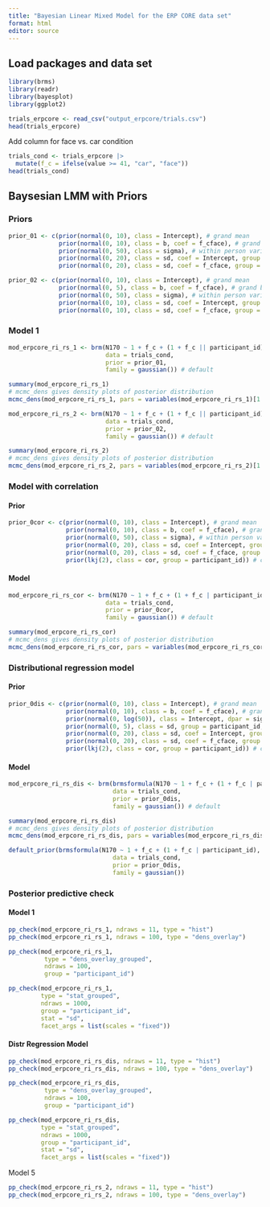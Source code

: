 ```yaml
---
title: "Bayesian Linear Mixed Model for the ERP CORE data set"
format: html
editor: source
---
```


## Load packages and data set

```r
library(brms)
library(readr)
library(bayesplot)
library(ggplot2)
```

```r
trials_erpcore <- read_csv("output_erpcore/trials.csv")
head(trials_erpcore)
```

Add column for face vs. car condition
```r
trials_cond <- trials_erpcore |>
  mutate(f_c = ifelse(value >= 41, "car", "face"))
head(trials_cond)
```

## Baysesian LMM with Priors
### Priors

```r
prior_01 <- c(prior(normal(0, 10), class = Intercept), # grand mean
              prior(normal(0, 10), class = b, coef = f_cface), # grand beta
              prior(normal(0, 50), class = sigma), # within person variation
              prior(normal(0, 20), class = sd, coef = Intercept, group = participant_id), # between person variation in mean 
              prior(normal(0, 20), class = sd, coef = f_cface, group = participant_id)) # between person variation in slope
```

```r
prior_02 <- c(prior(normal(0, 10), class = Intercept), # grand mean
              prior(normal(0, 5), class = b, coef = f_cface), # grand beta
              prior(normal(0, 50), class = sigma), # within person variation
              prior(normal(0, 10), class = sd, coef = Intercept, group = participant_id), # between person variation in mean 
              prior(normal(0, 10), class = sd, coef = f_cface, group = participant_id)) # between person variation in slope
```


### Model 1

```r
mod_erpcore_ri_rs_1 <- brm(N170 ~ 1 + f_c + (1 + f_c || participant_id),
                           data = trials_cond, 
                           prior = prior_01,
                           family = gaussian()) # default
```

```r
summary(mod_erpcore_ri_rs_1)
# mcmc_dens gives density plots of posterior distribution
mcmc_dens(mod_erpcore_ri_rs_1, pars = variables(mod_erpcore_ri_rs_1)[1:5])
```

```r
mod_erpcore_ri_rs_2 <- brm(N170 ~ 1 + f_c + (1 + f_c || participant_id),
                           data = trials_cond, 
                           prior = prior_02,
                           family = gaussian()) # default
```

```r
summary(mod_erpcore_ri_rs_2)
# mcmc_dens gives density plots of posterior distribution
mcmc_dens(mod_erpcore_ri_rs_2, pars = variables(mod_erpcore_ri_rs_2)[1:5])
```

### Model with correlation

#### Prior

```r
prior_0cor <- c(prior(normal(0, 10), class = Intercept), # grand mean
                prior(normal(0, 10), class = b, coef = f_cface), # grand beta
                prior(normal(0, 50), class = sigma), # within person variation
                prior(normal(0, 20), class = sd, coef = Intercept, group = participant_id), # between person variation in mean 
                prior(normal(0, 20), class = sd, coef = f_cface, group = participant_id), # between person variation in slope
                prior(lkj(2), class = cor, group = participant_id)) # correlation between random intercept and random slope
```


#### Model

```r
mod_erpcore_ri_rs_cor <- brm(N170 ~ 1 + f_c + (1 + f_c | participant_id),
                           data = trials_cond, 
                           prior = prior_0cor,
                           family = gaussian()) # default
```

```r
summary(mod_erpcore_ri_rs_cor)
# mcmc_dens gives density plots of posterior distribution
mcmc_dens(mod_erpcore_ri_rs_cor, pars = variables(mod_erpcore_ri_rs_cor)[1:6])
```


### Distributional regression model

#### Prior

```r
prior_0dis <- c(prior(normal(0, 10), class = Intercept), # grand mean
                prior(normal(0, 10), class = b, coef = f_cface), # grand beta
                prior(normal(0, log(50)), class = Intercept, dpar = sigma),
                prior(normal(0, 5), class = sd, group = participant_id, dpar = sigma), 
                prior(normal(0, 20), class = sd, coef = Intercept, group = participant_id), # between person variation in mean 
                prior(normal(0, 20), class = sd, coef = f_cface, group = participant_id), # between person variation in slope
                prior(lkj(2), class = cor, group = participant_id)) # correlation between random intercept and random slope
```


#### Model

```r
mod_erpcore_ri_rs_dis <- brm(brmsformula(N170 ~ 1 + f_c + (1 + f_c | participant_id), sigma ~ 1 + (1 | participant_id)),
                             data = trials_cond, 
                             prior = prior_0dis,
                             family = gaussian()) # default
```

```r
summary(mod_erpcore_ri_rs_dis)
# mcmc_dens gives density plots of posterior distribution
mcmc_dens(mod_erpcore_ri_rs_dis, pars = variables(mod_erpcore_ri_rs_dis)[1:7])
```

```r
default_prior(brmsformula(N170 ~ 1 + f_c + (1 + f_c | participant_id), sigma ~ 1 + (1 | participant_id)),
                             data = trials_cond, 
                             prior = prior_0dis,
                             family = gaussian())
```




### Posterior predictive check

#### Model 1

```r
pp_check(mod_erpcore_ri_rs_1, ndraws = 11, type = "hist")
pp_check(mod_erpcore_ri_rs_1, ndraws = 100, type = "dens_overlay")
```

```r
pp_check(mod_erpcore_ri_rs_1,
          type = "dens_overlay_grouped",
          ndraws = 100,
          group = "participant_id")
```

```r
pp_check(mod_erpcore_ri_rs_1,
         type = "stat_grouped",
         ndraws = 1000,
         group = "participant_id",
         stat = "sd",
         facet_args = list(scales = "fixed"))
```

#### Distr Regression Model

```r
pp_check(mod_erpcore_ri_rs_dis, ndraws = 11, type = "hist")
pp_check(mod_erpcore_ri_rs_dis, ndraws = 100, type = "dens_overlay")
```


```r
pp_check(mod_erpcore_ri_rs_dis,
          type = "dens_overlay_grouped",
          ndraws = 100,
          group = "participant_id")
```

```r
pp_check(mod_erpcore_ri_rs_dis,
         type = "stat_grouped",
         ndraws = 1000,
         group = "participant_id",
         stat = "sd",
         facet_args = list(scales = "fixed"))
```


Model 5

```r
pp_check(mod_erpcore_ri_rs_2, ndraws = 11, type = "hist")
pp_check(mod_erpcore_ri_rs_2, ndraws = 100, type = "dens_overlay")
```

